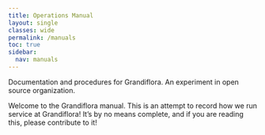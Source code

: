 ```yaml
---
title: Operations Manual
layout: single
classes: wide
permalink: /manuals
toc: true
sidebar:
  nav: manuals
---
```


<Layout>
Documentation and procedures for Grandiflora. An experiment in open source organization.

Welcome to the Grandiflora manual. This is an attempt to record how we run service at Grandiflora! It’s by no means complete, and if you are reading this, please contribute to it!
</Layout>

